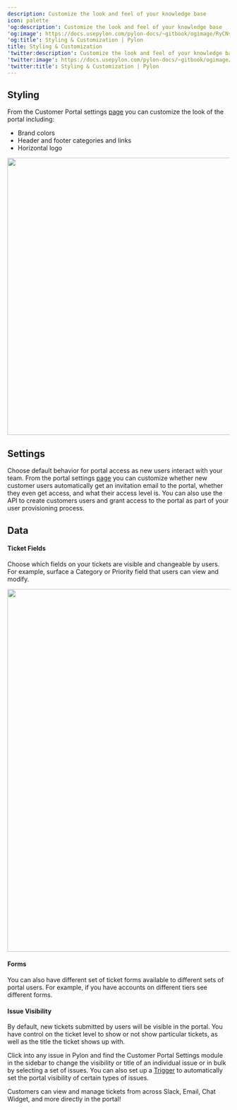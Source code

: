 ---
description: Customize the look and feel of your knowledge base
icon: palette
'og:description': Customize the look and feel of your knowledge base
'og:image': https://docs.usepylon.com/pylon-docs/~gitbook/ogimage/RyCNsz3SZtpMKXVHH9ze
'og:title': Styling & Customization | Pylon
title: Styling & Customization
'twitter:description': Customize the look and feel of your knowledge base
'twitter:image': https://docs.usepylon.com/pylon-docs/~gitbook/ogimage/RyCNsz3SZtpMKXVHH9ze
'twitter:title': Styling & Customization | Pylon
---
## Styling

From the Customer Portal settings [page](https://app.usepylon.com/settings/customer-portal) you can customize the look of the portal including:

* Brand colors
* Header and footer categories and links
* Horizontal logo

<Frame>
<img alt="" class="block" data-testid="zoom-image" fetchpriority="high" height="628" sizes="(max-width: 640px) 400px, 768px" src="/images/c196ebc6.png" width="2316"/>
</Frame>

## Settings

Choose default behavior for portal access as new users interact with your team. From the portal settings [page](https://app.usepylon.com/settings/customer-portal) you can customize whether new customer users automatically get an invitation email to the portal, whether they even get access, and what their access level is. You can also use the API to create customers users and grant access to the portal as part of your user provisioning process.

## Data

#### Ticket Fields

Choose which fields on your tickets are visible and changeable by users. For example, surface a Category or Priority field that users can view and modify.

<Frame>
<img alt="" class="block" data-testid="zoom-image" fetchpriority="low" height="822" loading="lazy" sizes="(max-width: 640px) 400px, 768px" src="/images/d0ec12cc.png" width="812"/>
</Frame>

#### Forms

You can also have different set of ticket forms available to different sets of portal users. For example, if you have accounts on different tiers see different forms.

#### Issue Visibility

By default, new tickets submitted by users will be visible in the portal. You have control on the ticket level to show or not show particular tickets, as well as the title the ticket shows up with.

Click into any issue in Pylon and find the Customer Portal Settings module in the sidebar to change the visibility or title of an individual issue or in bulk by selecting a set of issues. You can also set up a [Trigger](/pylon-docs/platform/triggers) to automatically set the portal visibility of certain types of issues.

<Info>
Customers can view and manage tickets from across Slack, Email, Chat Widget, and more directly in the portal!
</Info>
